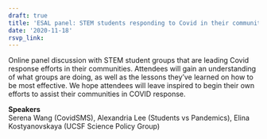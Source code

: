 ```yaml
---
draft: true 
title: 'ESAL panel: STEM students responding to Covid in their communities'
date: '2020-11-18'
rsvp_link: 
---
```


Online panel discussion with STEM student groups that are leading Covid response efforts in their communities. Attendees will gain an understanding of what groups are doing, as well as the lessons they’ve learned on how to be most effective. We hope attendees will leave inspired to begin their own efforts to assist their communities in COVID response.

<b>Speakers</b>  
Serena Wang (CovidSMS), Alexandria Lee (Students vs Pandemics), Elina Kostyanovskaya (UCSF Science Policy Group)




